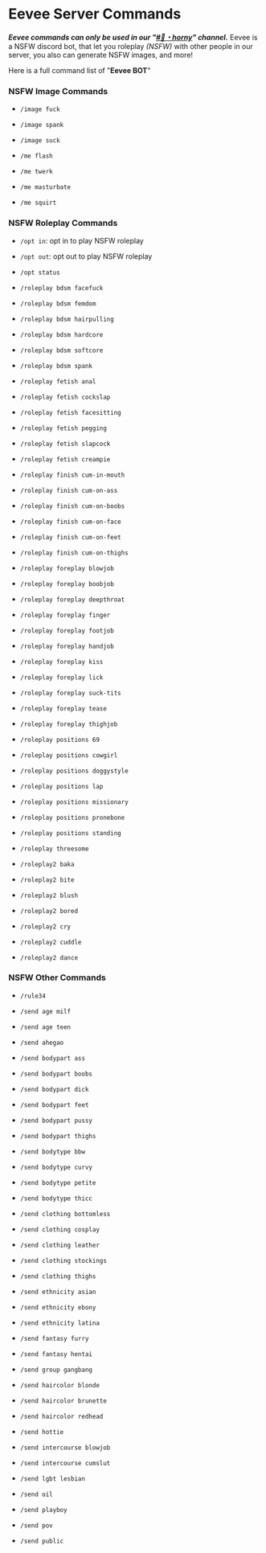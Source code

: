 # Eevee Server Commands

***Eevee commands can only be used in our "[#🍆・horny](https://discord.com/channels/1229054653354872933/1229058986582610070)" channel.***
Eevee is a NSFW discord bot, that let you roleplay *(NSFW)* with other people in our server, you also can generate NSFW images, and more! 

Here is a full command list of "**Eevee BOT**"


### NSFW Image Commands

- `/image fuck` 

- `/image spank`

- `/image suck`

- `/me flash`

- `/me twerk`

- `/me masturbate`

- `/me squirt`


### NSFW Roleplay Commands

- `/opt in`: opt in to play NSFW roleplay

- `/opt out`: opt out to play NSFW roleplay

- `/opt status`

- `/roleplay bdsm facefuck`

- `/roleplay bdsm femdom`

- `/roleplay bdsm hairpulling`

- `/roleplay bdsm hardcore`

- `/roleplay bdsm softcore`

- `/roleplay bdsm spank`

- `/roleplay fetish anal`

- `/roleplay fetish cockslap`

- `/roleplay fetish facesitting`

- `/roleplay fetish pegging`

- `/roleplay fetish slapcock`

- `/roleplay fetish creampie`

- `/roleplay finish cum-in-mouth`

- `/roleplay finish cum-on-ass`

- `/roleplay finish cum-on-boobs`

- `/roleplay finish cum-on-face`

- `/roleplay finish cum-on-feet`

- `/roleplay finish cum-on-thighs`

- `/roleplay foreplay blowjob`

- `/roleplay foreplay boobjob`

- `/roleplay foreplay deepthroat`

- `/roleplay foreplay finger`

- `/roleplay foreplay footjob`

- `/roleplay foreplay handjob`

- `/roleplay foreplay kiss`

- `/roleplay foreplay lick`

- `/roleplay foreplay suck-tits`

- `/roleplay foreplay tease`

- `/roleplay foreplay thighjob`

- `/roleplay positions 69`

- `/roleplay positions cowgirl`

- `/roleplay positions doggystyle`

- `/roleplay positions lap`

- `/roleplay positions missionary`

- `/roleplay positions pronebone`

- `/roleplay positions standing`

- `/roleplay threesome`

- `/roleplay2 baka`

- `/roleplay2 bite`

- `/roleplay2 blush`

- `/roleplay2 bored`

- `/roleplay2 cry`

- `/roleplay2 cuddle`

- `/roleplay2 dance`


### NSFW Other Commands

- `/rule34`

- `/send age milf`

- `/send age teen`

- `/send ahegao`

- `/send bodypart ass`

- `/send bodypart boobs`

- `/send bodypart dick`

- `/send bodypart feet`

- `/send bodypart pussy`

- `/send bodypart thighs`

- `/send bodytype bbw`

- `/send bodytype curvy`

- `/send bodytype petite`

- `/send bodytype thicc`

- `/send clothing bottomless`

- `/send clothing cosplay`

- `/send clothing leather`

- `/send clothing stockings`

- `/send clothing thighs`

- `/send ethnicity asian`

- `/send ethnicity ebony`

- `/send ethnicity latina`

- `/send fantasy furry`

- `/send fantasy hentai`

- `/send group gangbang`

- `/send haircolor blonde`

- `/send haircolor brunette`

- `/send haircolor redhead`

- `/send hottie`

- `/send intercourse blowjob`

- `/send intercourse cumslut`

- `/send lgbt lesbian`

- `/send oil`

- `/send playboy`

- `/send pov`

- `/send public`


